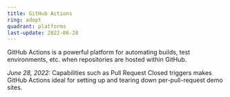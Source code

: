 ```yaml
---
title: GitHub Actions
ring: adopt
quadrant: platforms
last-update: 2022-06-28
---
```


GitHub Actions is a powerful platform for automating builds, test environments, etc. when repositories are hosted
within GitHub.

*June 28, 2022:* Capabilities such as Pull Request Closed triggers makes GitHub Actions ideal for setting up and
tearing down per-pull-request demo sites.

